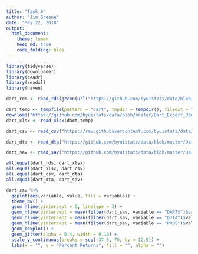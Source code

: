 ```yaml
---
title: "Task 9"
author: "Jim Greene"
date: "May 22, 2018"
output: 
  html_document:
    theme: lumen
    keep_md: true
    code_folding: hide
---
```


```r
library(tidyverse)
library(downloader)
library(readr)
library(readxl)
library(haven)
```

```r
dart_rds <- read_rds(gzcon(url("https://github.com/byuistats/data/blob/master/Dart_Expert_Dow_6month_anova/Dart_Expert_Dow_6month_anova.RDS?raw=true")))

dart_temp <- tempfile(pattern = "dart", tmpdir = tempdir(), fileext = "xlsx")
download("https://github.com/byuistats/data/blob/master/Dart_Expert_Dow_6month_anova/Dart_Expert_Dow_6month_anova.xlsx?raw=true", dart_temp, mode = "wb")
dart_xlsx <- read_xlsx(dart_temp)

dart_csv <- read_csv("https://raw.githubusercontent.com/byuistats/data/master/Dart_Expert_Dow_6month_anova/Dart_Expert_Dow_6month_anova.csv")

dart_dta <- read_dta("https://github.com/byuistats/data/blob/master/Dart_Expert_Dow_6month_anova/Dart_Expert_Dow_6month_anova.dta?raw=true")

dart_sav <- read_sav("https://github.com/byuistats/data/blob/master/Dart_Expert_Dow_6month_anova/Dart_Expert_Dow_6month_anova.sav?raw=true")

```

```r

all.equal(dart_rds, dart_xlsx)
all.equal(dart_xlsx, dart_csv)
all.equal(dart_csv, dart_dta)
all.equal(dart_dta, dart_sav)

```

```r
dart_sav %>% 
  ggplot(aes(variable, value, fill = variable)) +
  theme_bw() +
  geom_hline(yintercept = 0, linetype = 3) +
  geom_hline(yintercept = mean(filter(dart_sav, variable == "DARTS")$value), color = "#bb0000", size = 1.125, alpha = 0.6) +
  geom_hline(yintercept = mean(filter(dart_sav, variable == "DJIA")$value), color = "#00aa00", size = 1.125, alpha = 0.6) +
  geom_hline(yintercept = mean(filter(dart_sav, variable == "PROS")$value), color = "#0000dd", size = 1.125, alpha = 0.6) +
  geom_boxplot() +
  geom_jitter(alpha = 0.4, width = 0.18) +
  scale_y_continuous(breaks = seq(-37.5, 75, by = 12.5)) +
  labs(x = "", y = "Percent Returns", fill = "", alpha = "")
```


